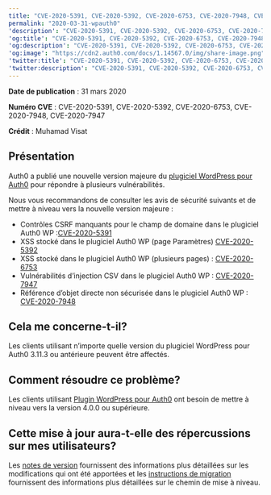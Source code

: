 ---
title: "CVE-2020-5391, CVE-2020-5392, CVE-2020-6753, CVE-2020-7948, CVE-2020-7947: Mise à jour de la sécurité pour le plugiciel WordPress pour Auth0"
permalink: "2020-03-31-wpauth0"
'description': "CVE-2020-5391, CVE-2020-5392, CVE-2020-6753, CVE-2020-7948, CVE-2020-7947: Mise à jour de la sécurité pour le plugiciel WordPress pour Auth0"
'og:title': "CVE-2020-5391, CVE-2020-5392, CVE-2020-6753, CVE-2020-7948, CVE-2020-7947: Mise à jour de la sécurité pour le plugiciel WordPress pour Auth0"
'og:description': "CVE-2020-5391, CVE-2020-5392, CVE-2020-6753, CVE-2020-7948, CVE-2020-7947: Mise à jour de la sécurité pour le plugiciel WordPress pour Auth0"
'og:image': "https://cdn2.auth0.com/docs/1.14567.0/img/share-image.png"
'twitter:title': "CVE-2020-5391, CVE-2020-5392, CVE-2020-6753, CVE-2020-7948, CVE-2020-7947: Mise à jour de la sécurité pour le plugiciel WordPress pour Auth0"
'twitter:description': "CVE-2020-5391, CVE-2020-5392, CVE-2020-6753, CVE-2020-7948, CVE-2020-7947: Mise à jour de la sécurité pour le plugiciel WordPress pour Auth0"
---

**Date de publication** : 31 mars 2020

**Numéro CVE** : CVE-2020-5391, CVE-2020-5392, CVE-2020-6753, CVE-2020-7948, CVE-2020-7947

**Crédit** : Muhamad Visat

## Présentation

Auth0 a publié une nouvelle version majeure du [plugiciel WordPress pour Auth0](https://github.com/auth0/wp-auth0) pour répondre à plusieurs vulnérabilités.

Nous vous recommandons de consulter les avis de sécurité suivants et de mettre à niveau vers la nouvelle version majeure :

* Contrôles CSRF manquants pour le champ de domaine dans le plugiciel Auth0 WP :[CVE-2020-5391](https://cve.mitre.org/cgi-bin/cvename.cgi?name=CVE-2020-5391)
* XSS stocké dans le plugiciel Auth0 WP (page Paramètres) [CVE-2020-5392](https://cve.mitre.org/cgi-bin/cvename.cgi?name=CVE-2020-5392)
* XSS stocké dans le plugiciel Auth0 WP (plusieurs pages) : [CVE-2020-6753](https://cve.mitre.org/cgi-bin/cvename.cgi?name=CVE-2020-6753)
* Vulnérabilités d’injection CSV dans le plugiciel Auth0 WP : [CVE-2020-7947](https://cve.mitre.org/cgi-bin/cvename.cgi?name=CVE-2020-7947)
* Référence d’objet directe non sécurisée dans le plugiciel Auth0 WP : [CVE-2020-7948](https://cve.mitre.org/cgi-bin/cvename.cgi?name=CVE-2020-7948)

## Cela me concerne-t-il?

Les clients utilisant n’importe quelle version du plugiciel WordPress pour Auth0 3.11.3 ou antérieure peuvent être affectés.

## Comment résoudre ce problème?

Les clients utilisant [Plugin WordPress pour Auth0](https://github.com/auth0/wp-auth0) ont besoin de mettre à niveau vers la version 4.0.0 ou supérieure.

## Cette mise à jour aura-t-elle des répercussions sur mes utilisateurs?

Les [notes de version](https://github.com/auth0/wp-auth0/blob/master/CHANGELOG.md) fournissent des informations plus détaillées sur les modifications qui ont été apportées et les [instructions de migration](https://github.com/auth0/wp-auth0/blob/master/MIGRATE-v3-TO-v4.md) fournissent des informations plus détaillées sur le chemin de mise à niveau.